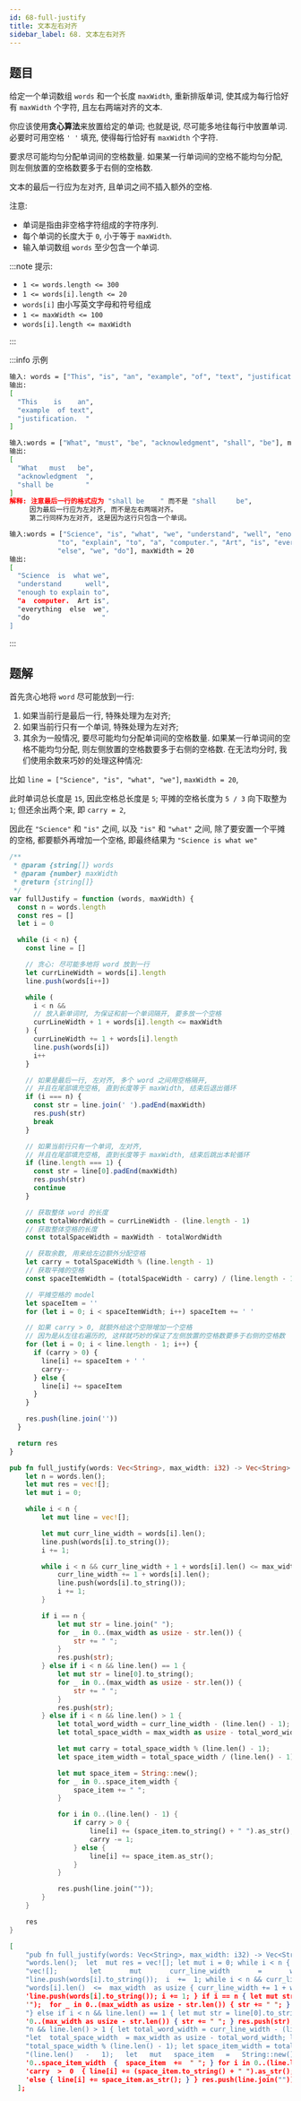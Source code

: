 ```yaml
---
id: 68-full-justify
title: 文本左右对齐
sidebar_label: 68. 文本左右对齐
---
```


## 题目

给定一个单词数组 `words` 和一个长度 `maxWidth`, 重新排版单词, 使其成为每行恰好有 `maxWidth` 个字符, 且左右两端对齐的文本.

你应该使用**贪心算法**来放置给定的单词; 也就是说, 尽可能多地往每行中放置单词. 必要时可用空格 `' '` 填充, 使得每行恰好有 `maxWidth` 个字符.

要求尽可能均匀分配单词间的空格数量. 如果某一行单词间的空格不能均匀分配, 则左侧放置的空格数要多于右侧的空格数.

文本的最后一行应为左对齐, 且单词之间不插入额外的空格.

注意:

- 单词是指由非空格字符组成的字符序列.
- 每个单词的长度大于 `0`, 小于等于 `maxWidth`.
- 输入单词数组 `words` 至少包含一个单词.

:::note 提示:

- `1 <= words.length <= 300`
- `1 <= words[i].length <= 20`
- `words[i]` 由小写英文字母和符号组成
- `1 <= maxWidth <= 100`
- `words[i].length <= maxWidth`

:::

:::info 示例

```bash
输入: words = ["This", "is", "an", "example", "of", "text", "justification."], maxWidth = 16
输出:
[
  "This    is    an",
  "example  of text",
  "justification.  "
]
```

```bash
输入:words = ["What", "must", "be", "acknowledgment", "shall", "be"], maxWidth = 16
输出:
[
  "What   must   be",
  "acknowledgment  ",
  "shall be        "
]
解释: 注意最后一行的格式应为 "shall be    " 而不是 "shall     be",
     因为最后一行应为左对齐, 而不是左右两端对齐。
     第二行同样为左对齐, 这是因为这行只包含一个单词。
```

```bash
输入:words = ["Science", "is", "what", "we", "understand", "well", "enough",
            "to", "explain", "to", "a", "computer.", "Art", "is", "everything",
            "else", "we", "do"], maxWidth = 20
输出:
[
  "Science  is  what we",
  "understand      well",
  "enough to explain to",
  "a  computer.  Art is",
  "everything  else  we",
  "do                  "
]
```

:::

## 题解

首先贪心地将 `word` 尽可能放到一行:

1. 如果当前行是最后一行, 特殊处理为左对齐;
2. 如果当前行只有一个单词, 特殊处理为左对齐;
3. 其余为一般情况, 要尽可能均匀分配单词间的空格数量. 如果某一行单词间的空格不能均匀分配, 则左侧放置的空格数要多于右侧的空格数.
   在无法均分时, 我们使用余数来巧妙的处理这种情况:

比如 `line = ["Science", "is", "what", "we"]`, `maxWidth = 20`, 

此时单词总长度是 `15`, 因此空格总长度是 `5`; 平摊的空格长度为 `5 / 3` 向下取整为 `1`; 但还余出两个来, 即 `carry = 2`,

因此在 `"Science"` 和 `"is"` 之间, 以及 `"is"` 和 `"what"` 之间, 除了要安置一个平摊的空格, 都要额外再增加一个空格, 即最终结果为 `"Science is what we"`


<Tabs>
  <TabItem value="JavaScript" label="JavaScript" default>

```ts
/**
 * @param {string[]} words
 * @param {number} maxWidth
 * @return {string[]}
 */
var fullJustify = function (words, maxWidth) {
  const n = words.length
  const res = []
  let i = 0

  while (i < n) {
    const line = []

    // 贪心: 尽可能多地将 word 放到一行
    let currLineWidth = words[i].length
    line.push(words[i++])

    while (
      i < n &&
      // 放入新单词时, 为保证和前一个单词隔开, 要多放一个空格
      currLineWidth + 1 + words[i].length <= maxWidth
    ) {
      currLineWidth += 1 + words[i].length
      line.push(words[i])
      i++
    }

    // 如果是最后一行, 左对齐, 多个 word 之间用空格隔开,
    // 并且在尾部填充空格, 直到长度等于 maxWidth, 结束后退出循环
    if (i === n) {
      const str = line.join(' ').padEnd(maxWidth)
      res.push(str)
      break
    }

    // 如果当前行只有一个单词, 左对齐,
    // 并且在尾部填充空格, 直到长度等于 maxWidth, 结束后跳出本轮循环
    if (line.length === 1) {
      const str = line[0].padEnd(maxWidth)
      res.push(str)
      continue
    }

    // 获取整体 word 的长度
    const totalWordWidth = currLineWidth - (line.length - 1)
    // 获取整体空格的长度
    const totalSpaceWidth = maxWidth - totalWordWidth

    // 获取余数, 用来给左边额外分配空格
    let carry = totalSpaceWidth % (line.length - 1)
    // 获取平摊的空格
    const spaceItemWidth = (totalSpaceWidth - carry) / (line.length - 1)

    // 平摊空格的 model
    let spaceItem = ''
    for (let i = 0; i < spaceItemWidth; i++) spaceItem += ' '

    // 如果 carry > 0, 就额外给这个空隙增加一个空格
    // 因为是从左往右遍历的, 这样就巧妙的保证了左侧放置的空格数要多于右侧的空格数
    for (let i = 0; i < line.length - 1; i++) {
      if (carry > 0) {
        line[i] += spaceItem + ' '
        carry--
      } else {
        line[i] += spaceItem
      }
    }

    res.push(line.join(''))
  }

  return res
}
```

</TabItem>
<TabItem value="Rust" label="Rust">

```rust
pub fn full_justify(words: Vec<String>, max_width: i32) -> Vec<String> {
    let n = words.len();
    let mut res = vec![];
    let mut i = 0;

    while i < n {
        let mut line = vec![];

        let mut curr_line_width = words[i].len();
        line.push(words[i].to_string());
        i += 1;

        while i < n && curr_line_width + 1 + words[i].len() <= max_width as usize {
            curr_line_width += 1 + words[i].len();
            line.push(words[i].to_string());
            i += 1;
        }

        if i == n {
            let mut str = line.join(" ");
            for _ in 0..(max_width as usize - str.len()) {
                str += " ";
            }
            res.push(str);
        } else if i < n && line.len() == 1 {
            let mut str = line[0].to_string();
            for _ in 0..(max_width as usize - str.len()) {
                str += " ";
            }
            res.push(str);
        } else if i < n && line.len() > 1 {
            let total_word_width = curr_line_width - (line.len() - 1);
            let total_space_width = max_width as usize - total_word_width;

            let mut carry = total_space_width % (line.len() - 1);
            let space_item_width = total_space_width / (line.len() - 1);

            let mut space_item = String::new();
            for _ in 0..space_item_width {
                space_item += " ";
            }

            for i in 0..(line.len() - 1) {
                if carry > 0 {
                    line[i] += (space_item.to_string() + " ").as_str();
                    carry -= 1;
                } else {
                    line[i] += space_item.as_str();
                }
            }

            res.push(line.join(""));
        }
    }

    res
}
```

</TabItem>
<TabItem value="皮一下" label="皮一下">

```json
[
    "pub fn full_justify(words: Vec<String>, max_width: i32) -> Vec<String> { let n =",
    "words.len();  let  mut res = vec![]; let mut i = 0; while i < n { let mut line =",
    "vec![];        let       mut       curr_line_width       =       words[i].len();",
    "line.push(words[i].to_string());  i  +=  1; while i < n && curr_line_width + 1 +",
    "words[i].len()  <=  max_width  as usize { curr_line_width += 1 + words[i].len();",
    'line.push(words[i].to_string()); i += 1; } if i == n { let mut str = line.join("',
    '");  for _ in 0..(max_width as usize - str.len()) { str += " "; } res.push(str);',
    "} else if i < n && line.len() == 1 { let mut str = line[0].to_string(); for _ in",
    '0..(max_width as usize - str.len()) { str += " "; } res.push(str); } else if i <',
    "n && line.len() > 1 { let total_word_width = curr_line_width - (line.len() - 1);",
    "let  total_space_width  = max_width as usize - total_word_width; let mut carry =",
    "total_space_width % (line.len() - 1); let space_item_width = total_space_width /",
    "(line.len()   -   1);   let   mut   space_item   =   String::new();   for  _  in",
    '0..space_item_width  {  space_item  +=  " "; } for i in 0..(line.len() - 1) { if',
    'carry  >  0  { line[i] += (space_item.to_string() + " ").as_str(); carry -= 1; }',
    'else { line[i] += space_item.as_str(); } } res.push(line.join("")); } } res }   ',
  ];
  
```

</TabItem>
</Tabs>
